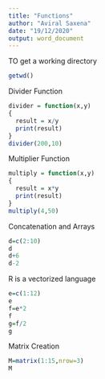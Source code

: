 ---
title: "Functions"
author: "Aviral Saxena"
date: "19/12/2020"
output: word_document
---

TO get a working directory
```{r}
getwd()
```

Divider Function
```{r}
divider = function(x,y)
{
  result = x/y
  print(result)
}
divider(200,10)
```
Multiplier Function
```{r}
multiply = function(x,y)
{
  result = x*y
  print(result)
}
multiply(4,50)
```
Concatenation and Arrays
```{r}
d=c(2:10)
d
d+6
d-2
```
R is a vectorized language
```{r}
e=c(1:12)
e
f=e*2
f
g=f/2
g
```
Matrix Creation
```{r}
M=matrix(1:15,nrow=3)
M
```